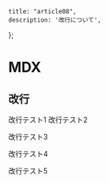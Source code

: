     title: "article08",
    description: '改行について',
};

# MDX

## 改行

改行テスト1
改行テスト2

改行テスト3


改行テスト4



改行テスト5